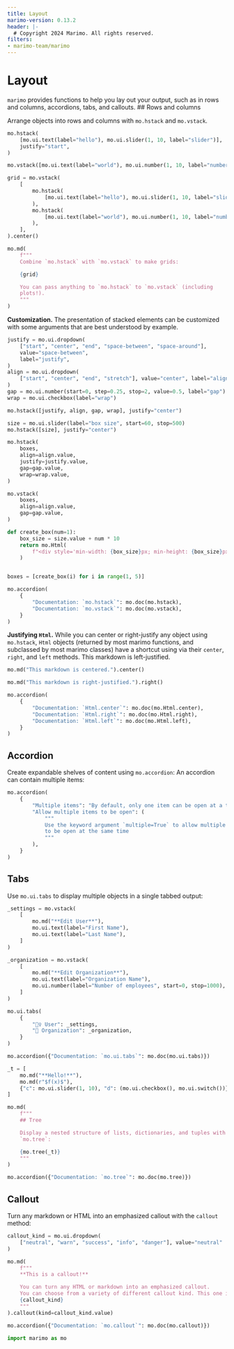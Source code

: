 ```yaml
---
title: Layout
marimo-version: 0.13.2
header: |-
  # Copyright 2024 Marimo. All rights reserved.
filters:
- marimo-team/marimo
---
```


# Layout

`marimo` provides functions to help you lay out your output, such as
in rows and columns, accordions, tabs, and callouts.
<!---->
## Rows and columns

Arrange objects into rows and columns with `mo.hstack` and `mo.vstack`.

```python {.marimo}
mo.hstack(
    [mo.ui.text(label="hello"), mo.ui.slider(1, 10, label="slider")],
    justify="start",
)
```

```python {.marimo}
mo.vstack([mo.ui.text(label="world"), mo.ui.number(1, 10, label="number")])
```

```python {.marimo}
grid = mo.vstack(
    [
        mo.hstack(
            [mo.ui.text(label="hello"), mo.ui.slider(1, 10, label="slider")],
        ),
        mo.hstack(
            [mo.ui.text(label="world"), mo.ui.number(1, 10, label="number")],
        ),
    ],
).center()

mo.md(
    f"""
    Combine `mo.hstack` with `mo.vstack` to make grids:

    {grid}

    You can pass anything to `mo.hstack` to `mo.vstack` (including
    plots!).
    """
)
```

**Customization.**
The presentation of stacked elements can be customized with some arguments
that are best understood by example.

```python {.marimo}
justify = mo.ui.dropdown(
    ["start", "center", "end", "space-between", "space-around"],
    value="space-between",
    label="justify",
)
align = mo.ui.dropdown(
    ["start", "center", "end", "stretch"], value="center", label="align"
)
gap = mo.ui.number(start=0, step=0.25, stop=2, value=0.5, label="gap")
wrap = mo.ui.checkbox(label="wrap")

mo.hstack([justify, align, gap, wrap], justify="center")
```

```python {.marimo}
size = mo.ui.slider(label="box size", start=60, stop=500)
mo.hstack([size], justify="center")
```

```python {.marimo}
mo.hstack(
    boxes,
    align=align.value,
    justify=justify.value,
    gap=gap.value,
    wrap=wrap.value,
)
```

```python {.marimo}
mo.vstack(
    boxes,
    align=align.value,
    gap=gap.value,
)
```

```python {.marimo}
def create_box(num=1):
    box_size = size.value + num * 10
    return mo.Html(
        f"<div style='min-width: {box_size}px; min-height: {box_size}px; background-color: orange; text-align: center; line-height: {box_size}px'>{str(num)}</div>"
    )


boxes = [create_box(i) for i in range(1, 5)]
```

```python {.marimo hide_code="true"}
mo.accordion(
    {
        "Documentation: `mo.hstack`": mo.doc(mo.hstack),
        "Documentation: `mo.vstack`": mo.doc(mo.vstack),
    }
)
```

**Justifying `Html`.** While you can center or right-justify any object
using `mo.hstack`, `Html` objects (returned by most marimo
functions, and subclassed by most marimo classes) have a shortcut using
via their `center`, `right`, and `left` methods.
<!---->
This markdown is left-justified.

```python {.marimo}
mo.md("This markdown is centered.").center()
```

```python {.marimo}
mo.md("This markdown is right-justified.").right()
```

```python {.marimo hide_code="true"}
mo.accordion(
    {
        "Documentation: `Html.center`": mo.doc(mo.Html.center),
        "Documentation: `Html.right`": mo.doc(mo.Html.right),
        "Documentation: `Html.left`": mo.doc(mo.Html.left),
    }
)
```

## Accordion

Create expandable shelves of content using `mo.accordion`:
<!---->
An accordion can contain multiple items:

```python {.marimo}
mo.accordion(
    {
        "Multiple items": "By default, only one item can be open at a time",
        "Allow multiple items to be open": (
            """
            Use the keyword argument `multiple=True` to allow multiple items
            to be open at the same time
            """
        ),
    }
)
```

## Tabs

Use `mo.ui.tabs` to display multiple objects in a single tabbed output:

```python {.marimo}
_settings = mo.vstack(
    [
        mo.md("**Edit User**"),
        mo.ui.text(label="First Name"),
        mo.ui.text(label="Last Name"),
    ]
)

_organization = mo.vstack(
    [
        mo.md("**Edit Organization**"),
        mo.ui.text(label="Organization Name"),
        mo.ui.number(label="Number of employees", start=0, stop=1000),
    ]
)

mo.ui.tabs(
    {
        "🧙‍♀ User": _settings,
        "🏢 Organization": _organization,
    }
)
```

```python {.marimo hide_code="true"}
mo.accordion({"Documentation: `mo.ui.tabs`": mo.doc(mo.ui.tabs)})
```

```python {.marimo}
_t = [
    mo.md("**Hello!**"),
    mo.md(r"$f(x)$"),
    {"c": mo.ui.slider(1, 10), "d": (mo.ui.checkbox(), mo.ui.switch())},
]

mo.md(
    f"""
    ## Tree

    Display a nested structure of lists, dictionaries, and tuples with
    `mo.tree`:

    {mo.tree(_t)}
    """
)
```

```python {.marimo hide_code="true"}
mo.accordion({"Documentation: `mo.tree`": mo.doc(mo.tree)})
```

## Callout

Turn any markdown or HTML into an emphasized callout with the `callout`
method:

```python {.marimo}
callout_kind = mo.ui.dropdown(
    ["neutral", "warn", "success", "info", "danger"], value="neutral"
)
```

```python {.marimo}
mo.md(
    f"""
    **This is a callout!**

    You can turn any HTML or markdown into an emphasized callout.
    You can choose from a variety of different callout kind. This one is:
    {callout_kind}
    """
).callout(kind=callout_kind.value)
```

```python {.marimo hide_code="true"}
mo.accordion({"Documentation: `mo.callout`": mo.doc(mo.callout)})
```

```python {.marimo}
import marimo as mo
```